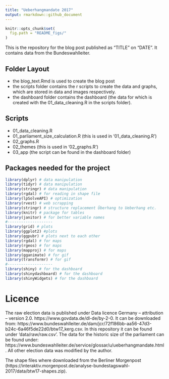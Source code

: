 ```yaml
---
title: "Ueberhangmandate 2017"
output: rmarkdown::github_document
---
```

  
```r
knitr::opts_chunk$set(
  fig.path = "README_figs/"
)
```

This is the repository for the blog post published as "TITLE" on "DATE". It contains data from the Bundeswahlleiter.


## Folder Layout
- the blog_text.Rmd is used to create the blog post
- the scripts folder contains the r scripts to create the data and graphs, which are stored in data and images respectively.
- the dashboard folder contains the dashboard (the data for which is created with the 01_data_cleaning.R in the scripts folder).

## Scripts
- 01_data_cleaning.R
- 01_parliament_size_calculation.R (this is used in '01_data_cleaning.R')
- 02_graphs.R
- 02_themes (this is used in '02_graphs.R')
- 03_app (the script can be found in the dashboard folder)

## Packages needed for the project
```r
library(dplyr) # data manipulation
library(tidyr) # data manipulation
library(stringr) # data manipulation
library(rgdal) # for reading in shape file
library(lpSolveAPI) # optimization
library(rvest) # web scrapping
library(stringr) # structure replacement Überhang to Ueberhang etc.
library(knitr) # package for tables
library(janitor) # for better variable names
#--------------------
library(grid) # plots
library(ggplot2) #plots
library(ggpubr) # plots next to each other
library(rgdal) # for maps
library(rgeos) # for maps
library(mapproj) # for maps
library(gganimate) # for gif
library(transformr) # for gif
#--------------------
library(shiny) # for the dashboard
library(shinydashboard) # for the dashboard
library(shinyWidgets) # for the dashboard
```


# Licence 
The raw election data is published under Data licence Germany – attribution – version 2.0. 
https://www.govdata.de/dl-de/by-2-0. It can be downloaded from: https://www.bundeswahlleiter.de/dam/jcr/72f186bb-aa56-47d3-b24c-6a46f5de22d0/btw17_kerg.csv.
In this repository it can be found under 'data/raw/raw.csv'. The data for the historic size of the parliament can be found under: https://www.bundeswahlleiter.de/service/glossar/u/ueberhangmandate.html.
All other election data was modified by the author.

The shape files where downloaded from the Berliner Morgenpost (https://interaktiv.morgenpost.de/analyse-bundestagswahl-2017/data/btw17-shapes.zip).






